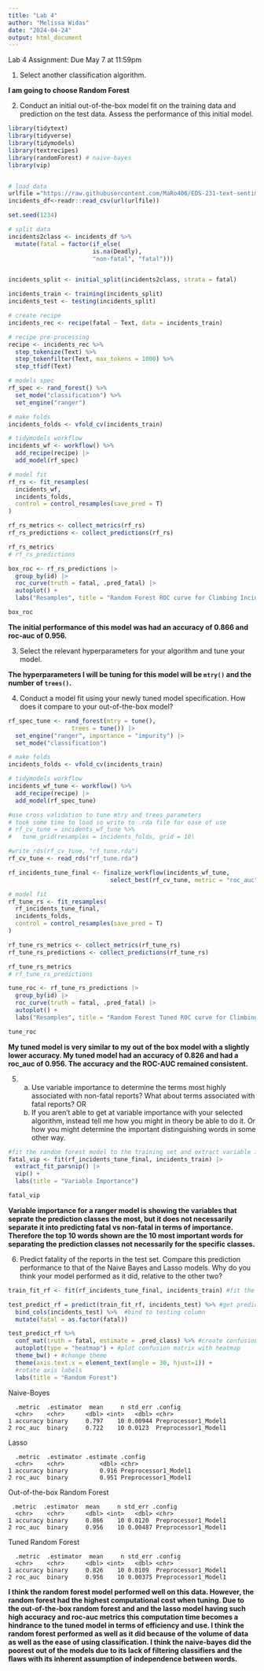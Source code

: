 ```yaml
---
title: "Lab 4"
author: "Melissa Widas"
date: "2024-04-24"
output: html_document
---
```


Lab 4 Assignment: Due May 7 at 11:59pm

1. Select another classification algorithm. 

**I am going to choose Random Forest**

2. Conduct an initial out-of-the-box model fit on the training data and prediction on the test data.  Assess the performance of this initial model. 

```r
library(tidytext)
library(tidyverse)
library(tidymodels)
library(textrecipes)
library(randomForest) # naive-bayes
library(vip)


# load data
urlfile ="https://raw.githubusercontent.com/MaRo406/EDS-231-text-sentiment/main/data/climbing_reports_model_dat.csv"
incidents_df<-readr::read_csv(url(urlfile))

set.seed(1234)

# split data
incidents2class <- incidents_df %>%
  mutate(fatal = factor(if_else(
                        is.na(Deadly),
                        "non-fatal", "fatal")))


incidents_split <- initial_split(incidents2class, strata = fatal)

incidents_train <- training(incidents_split)
incidents_test <- testing(incidents_split)

# create recipe
incidents_rec <- recipe(fatal ~ Text, data = incidents_train)

# recipe pre-processing
recipe <- incidents_rec %>%
  step_tokenize(Text) %>%
  step_tokenfilter(Text, max_tokens = 1000) %>%
  step_tfidf(Text)

# models spec
rf_spec <- rand_forest() %>%
  set_mode("classification") %>%
  set_engine("ranger")

# make folds
incidents_folds <- vfold_cv(incidents_train)

# tidymodels workflow
incidents_wf <- workflow() %>%
  add_recipe(recipe) |> 
  add_model(rf_spec)

# model fit
rf_rs <- fit_resamples(
  incidents_wf, 
  incidents_folds, 
  control = control_resamples(save_pred = T)
)

rf_rs_metrics <- collect_metrics(rf_rs)
rf_rs_predictions <- collect_predictions(rf_rs)

rf_rs_metrics
# rf_rs_predictions

box_roc <- rf_rs_predictions |> 
  group_by(id) |> 
  roc_curve(truth = fatal, .pred_fatal) |> 
  autoplot() +
  labs("Resamples", title = "Random Forest ROC curve for Climbing Incident Reports")

box_roc
```

**The initial performance of this model was had an accuracy of 0.866 and roc-auc of 0.956.**

3. Select the relevant hyperparameters for your algorithm and tune your model.

**The hyperparameters I will be tuning for this model will be `mtry()` and the number of `trees()`.**

4. Conduct a model fit using your newly tuned model specification.  How does it compare to your out-of-the-box model?

```r
rf_spec_tune <- rand_forest(mtry = tune(),
                  trees = tune()) |> 
  set_engine("ranger", importance = "impurity") |> 
  set_mode("classification")

# make folds
incidents_folds <- vfold_cv(incidents_train)

# tidymodels workflow
incidents_wf_tune <- workflow() %>%
  add_recipe(recipe) |> 
  add_model(rf_spec_tune)

#use cross validation to tune mtry and trees parameters
# took some time to load so write to .rda file for ease of use
# rf_cv_tune = incidents_wf_tune %>%
#   tune_grid(resamples = incidents_folds, grid = 10)

#write_rds(rf_cv_tune, "rf_tune.rda")
rf_cv_tune <- read_rds("rf_tune.rda")

rf_incidents_tune_final <- finalize_workflow(incidents_wf_tune,
                             select_best(rf_cv_tune, metric = "roc_auc"))

# model fit
rf_tune_rs <- fit_resamples(
  rf_incidents_tune_final, 
  incidents_folds, 
  control = control_resamples(save_pred = T)
)

rf_tune_rs_metrics <- collect_metrics(rf_tune_rs)
rf_tune_rs_predictions <- collect_predictions(rf_tune_rs)

rf_tune_rs_metrics
# rf_tune_rs_predictions

tune_roc <- rf_tune_rs_predictions |> 
  group_by(id) |> 
  roc_curve(truth = fatal, .pred_fatal) |> 
  autoplot() +
  labs("Resamples", title = "Random Forest Tuned ROC curve for Climbing Incident Reports")

tune_roc
```

**My tuned model is very similar to my out of the box model with a slightly lower accuracy. My tuned model had an accuracy of 0.826 and had a roc_auc of 0.956. The accuracy and the ROC-AUC remained consistent.**

5.
  a. Use variable importance to determine the terms most highly associated with non-fatal reports?  What about terms associated with fatal reports? OR
  b. If you aren't able to get at variable importance with your selected algorithm, instead tell me how you might in theory be able to do it. Or how you might determine the important distinguishing words in some other way. 
  
```r
#fit the random forest model to the training set and extract variable importance
fatal_vip <- fit(rf_incidents_tune_final, incidents_train) |> 
  extract_fit_parsnip() |> 
  vip() +
  labs(title = "Variable Importance")

fatal_vip
```

**Variable importance for a ranger model is showing the variables that seprate the prediction classes the most, but it does not necessarily separate it into predicting fatal vs non-fatal in terms of importance. Therefore the top 10 words shown are the 10 most important words for separating the prediction classes not necessarily for the specific classes.**
  
6. Predict fatality of the reports in the test set.  Compare this prediction performance to that of the Naive Bayes and Lasso models.  Why do you think your model performed as it did, relative to the other two?

```r
train_fit_rf <- fit(rf_incidents_tune_final, incidents_train) #fit the random forest model to the training set

test_predict_rf = predict(train_fit_rf, incidents_test) %>% #get prediction probabilities for test
  bind_cols(incidents_test) %>%  #bind to testing column
  mutate(fatal = as.factor(fatal))

test_predict_rf %>% 
  conf_mat(truth = fatal, estimate = .pred_class) %>% #create confusion matrix
  autoplot(type = "heatmap") + #plot confusion matrix with heatmap
  theme_bw() + #change theme
  theme(axis.text.x = element_text(angle = 30, hjust=1)) +
  #rotate axis labels
  labs(title = "Random Forest")
```

Naive-Boyes
```
  .metric  .estimator  mean     n std_err .config             
  <chr>    <chr>      <dbl> <int>   <dbl> <chr>               
1 accuracy binary     0.797    10 0.00944 Preprocessor1_Model1
2 roc_auc  binary     0.722    10 0.0123  Preprocessor1_Model1
```

Lasso
```
  .metric  .estimator .estimate .config             
  <chr>    <chr>          <dbl> <chr>               
1 accuracy binary         0.916 Preprocessor1_Model1
2 roc_auc  binary         0.951 Preprocessor1_Model1
```


Out-of-the-box Random Forest
```
 .metric  .estimator  mean     n std_err .config             
  <chr>    <chr>      <dbl> <int>   <dbl> <chr>               
1 accuracy binary     0.866    10 0.0120  Preprocessor1_Model1
2 roc_auc  binary     0.956    10 0.00487 Preprocessor1_Model1
```

Tuned Random Forest
```
  .metric  .estimator  mean     n std_err .config             
  <chr>    <chr>      <dbl> <int>   <dbl> <chr>               
1 accuracy binary     0.826    10 0.0109  Preprocessor1_Model1
2 roc_auc  binary     0.956    10 0.00375 Preprocessor1_Model1
```

**I think the random forest model performed well on this data. However, the random forest had the highest computational cost when tuning. Due to the out-of-the-box random forest and and the lasso model having such high accuracy and roc-auc metrics this computation time becomes a hindrance to the tuned model in terms of efficiency and use. I think the random forest performed as well as it did because of the volume of data as well as the ease of using classification. I think the naive-bayes did the poorest out of the models due to its lack of filtering classifiers and the flaws with its inherent assumption of independence between words.**
